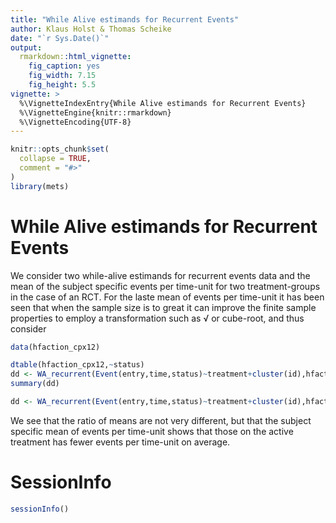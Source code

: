 ```yaml
---
title: "While Alive estimands for Recurrent Events"
author: Klaus Holst & Thomas Scheike
date: "`r Sys.Date()`"
output:
  rmarkdown::html_vignette:
    fig_caption: yes
    fig_width: 7.15
    fig_height: 5.5        
vignette: >
  %\VignetteIndexEntry{While Alive estimands for Recurrent Events}
  %\VignetteEngine{knitr::rmarkdown}
  %\VignetteEncoding{UTF-8}
---
```


```r
knitr::opts_chunk$set(
  collapse = TRUE,
  comment = "#>"
)
library(mets)
```


While Alive estimands for Recurrent Events
==========================================

We consider two while-alive estimands for recurrent events data
\begin{align*}
 \frac{E(N(D \wedge t))}{E(D \wedge t)}
\end{align*}
and the mean of the subject specific events per time-unit 
\begin{align*}
 E( \frac{N(D \wedge t)}{D \wedge t} ) 
\end{align*}
for two treatment-groups in the case of an RCT. 
For the laste mean of events per time-unit it has been seen that when the sample size is to great
it can improve the finite sample properties to employ a transformation such as $\sqrt$ or cube-root, and
thus consider 
\begin{align*}
 E( (\frac{N(D \wedge t)}{D \wedge t})^.33 ) 
\end{align*}

```r
data(hfaction_cpx12)

dtable(hfaction_cpx12,~status)
dd <- WA_recurrent(Event(entry,time,status)~treatment+cluster(id),hfaction_cpx12,time=2,death.code=2)
summary(dd)

dd <- WA_recurrent(Event(entry,time,status)~treatment+cluster(id),hfaction_cpx12,time=2,death.code=2,trans=.333)
```

We see that the ratio of means are not very different, but that the subject specific 
mean of events per time-unit shows that those on the active treatment has fewer events per time-unit on
average.

SessionInfo
============


```r
sessionInfo()
```


